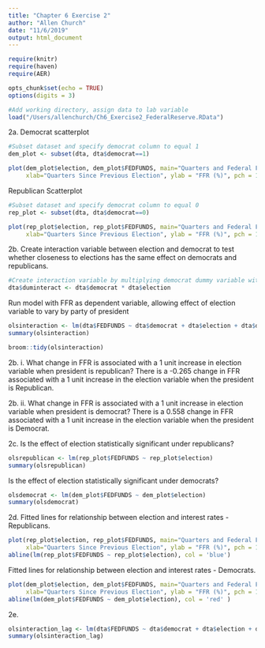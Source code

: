 ```yaml
---
title: "Chapter 6 Exercise 2"
author: "Allen Church"
date: "11/6/2019"
output: html_document
---
```


```r
require(knitr)
require(haven)
require(AER)

opts_chunk$set(echo = TRUE)
options(digits = 3)

#Add working directory, assign data to lab variable
load("/Users/allenchurch/Ch6_Exercise2_FederalReserve.RData")
```

2a.
Democrat scatterplot
```r
#Subset dataset and specify democrat column to equal 1
dem_plot <- subset(dta, dta$democrat==1)

plot(dem_plot$election, dem_plot$FEDFUNDS, main="Quarters and Federal Funds Rate: Democrats",
     xlab="Quarters Since Previous Election", ylab = "FFR (%)", pch = 19, col='blue')
```

Republican Scatterplot
```r
#Subset dataset and specify democrat column to equal 0
rep_plot <- subset(dta, dta$democrat==0)

plot(rep_plot$election, rep_plot$FEDFUNDS, main="Quarters and Federal Funds Rate: Republicans",
     xlab="Quarters Since Previous Election", ylab = "FFR (%)", pch = 19, col = "red")
```

2b. Create interaction variable between election and democrat to test whether closeness to elections has the same effect on democrats and republicans.
```r
#Create interaction variable by multiplying democrat dummy variable with election
dta$duminteract <- dta$democrat * dta$election
```

Run model with FFR as dependent variable, allowing effect of election variable to vary by party of president
```r
olsinteraction <- lm(dta$FEDFUNDS ~ dta$democrat + dta$election + dta$duminteract)
summary(olsinteraction)
```
```r
broom::tidy(olsinteraction)
```

2b. i. What change in FFR is associated with a 1 unit increase in election variable when president is republican?
There is a -0.265 change in FFR associated with a 1 unit increase in the election variable when the president is Republican.

2b. ii. What change in FFR is associated with a 1 unit increase in election variable when president is democrat?
There is a 0.558 change in FFR associated with a 1 unit increase in the election variable when the president is Democrat.


2c. Is the effect of election statistically significant under republicans?
```r
olsrepublican <- lm(rep_plot$FEDFUNDS ~ rep_plot$election)
summary(olsrepublican)
```

Is the effect of election statistically significant under democrats?
```r
olsdemocrat <- lm(dem_plot$FEDFUNDS ~ dem_plot$election)
summary(olsdemocrat)
```

2d. Fitted lines for relationship between election and interest rates - Republicans.
```r
plot(rep_plot$election, rep_plot$FEDFUNDS, main="Quarters and Federal Funds Rate: Republicans",
     xlab="Quarters Since Previous Election", ylab = "FFR (%)", pch = 19, col='red')
abline(lm(rep_plot$FEDFUNDS ~ rep_plot$election), col = 'blue')
```

Fitted lines for relationship between election and interest rates - Democrats.
```r
plot(dem_plot$election, dem_plot$FEDFUNDS, main="Quarters and Federal Funds Rate: Democrats",
     xlab="Quarters Since Previous Election", ylab = "FFR (%)", pch = 19, col='blue')
abline(lm(dem_plot$FEDFUNDS ~ dem_plot$election), col = 'red' )
```

2e. 
```r
olsinteraction_lag <- lm(dta$FEDFUNDS ~ dta$democrat + dta$election + dta$duminteract + dta$lag_FEDFUNDS + dta$inflation)
summary(olsinteraction_lag)
```

